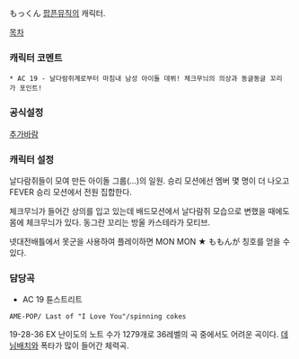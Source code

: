もっくん
[[팝픈뮤직]]의 캐릭터.

[[목차]]
=== 캐릭터 코멘트 ===
 * AC 19 - 날다람쥐계로부터 마침내 남성 아이돌 데뷔! 체크무늬의 의상과 동글동글 꼬리가 포인트! 

=== 공식설정 ===
[[추가바람]]

=== 캐릭터 설정 ===
날다람쥐들이 모여 만든 아이돌 그룹(...)의 일원.
승리 모션에선 멤버 몇 명이 더 나오고 FEVER 승리 모션에서 전원 집합한다.

체크무늬가 들어간 상의를 입고 있는데 배드모션에서 날다람쥐 모습으로 변했을 때에도 몸에 체크무늬가 있다.
동그란 꼬리는 방울 카스테라가 모티브.

넷대전배틀에서 못군을 사용하여 플레이하면 MON MON ★ ももんが 칭호를 얻을 수 있다.

=== 담당곡 ===
* AC 19 튠스트리트
 AME-POP/ Last of "I Love You"/spinning cokes 
{{{#!html
<object style="height: 390px; width: 640px"><param name="movie" value="http://www.youtube.com/v/luHNM-BSa4o?version=3"><param name="allowFullScreen" value="true"><param name="allowScriptAccess" value="always"><embed src="http://www.youtube.com/v/luHNM-BSa4o?version=3" type="application/x-shockwave-flash" allowfullscreen="true" allowScriptAccess="always" width="640" height="360"></object>}}}
19-28-36
EX 난이도의 노트 수가 1279개로 36레벨의 곡 중에서도 어려운 곡이다.
[[데님]]배치와 폭타가 많이 들어간 체력곡.
